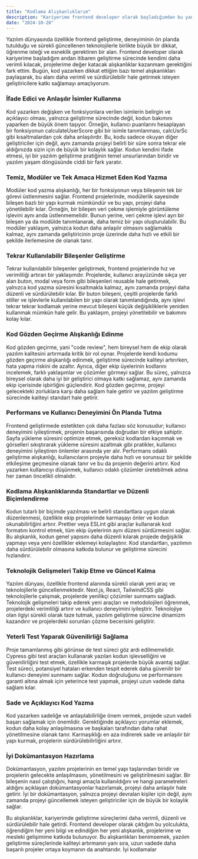 ```yaml
---
title: "Kodlama Alışkanlıklarım"
description: "Kariyerime frontend developer olarak başladığımdan bu yana, kod yazma sürecinde edindiğim bazı alışkanlıklarım"
date: "2024-10-28"
---
```


Yazılım dünyasında özellikle frontend geliştirme, deneyiminin ön planda tutulduğu ve sürekli güncellenen teknolojilerle birlikte büyük bir dikkat, öğrenme isteği ve esneklik gerektiren bir alan. Frontend developer olarak kariyerime başladığım andan itibaren geliştirme sürecinde kendimi daha verimli kılacak, projelerime değer katacak alışkanlıklar kazanmam gerektiğini fark ettim. Bugün, kod yazarken dikkat ettiğim bazı temel alışkanlıkları paylaşarak, bu alanı daha verimli ve sürdürülebilir hale getirmek isteyen geliştiricilere katkı sağlamayı amaçlıyorum.

<h3>İfade Edici ve Anlaşılır İsimler Kullanma</h3>
Kod yazarken değişken ve fonksiyonlara verilen isimlerin belirgin ve açıklayıcı olması, yalnızca geliştirme sürecinde değil, kodun bakımını yaparken de büyük önem taşıyor. Örneğin, kullanıcı puanlarını hesaplayan bir fonksiyonun calculateUserScore gibi bir isimle tanımlanması, calcUsrSc gibi kısaltmalardan çok daha anlaşılırdır. Bu, kodu sadece okuyan diğer geliştiriciler için değil, aynı zamanda projeyi belirli bir süre sonra tekrar ele aldığınızda sizin için de büyük bir kolaylık sağlar. Kodun kendini ifade etmesi, iyi bir yazılım geliştirme pratiğinin temel unsurlarından biridir ve yazılım yaşam döngüsünde ciddi bir fark yaratır.

<h3>Temiz, Modüler ve Tek Amaca Hizmet Eden Kod Yazma</h3>
Modüler kod yazma alışkanlığı, her bir fonksiyonun veya bileşenin tek bir görevi üstlenmesini sağlar. Frontend projelerinde, modülerlik sayesinde bileşen bazlı bir yapı kurmak mümkündür ve bu yapı, projeyi daha yönetilebilir kılar. Örneğin, bir bileşen veri çekme işlemiyle görüntüleme işlevini aynı anda üstlenmemelidir. Bunun yerine, veri çekme işlevi ayrı bir bileşen ya da modülde tanımlanarak, daha temiz bir yapı oluşturulabilir. Bu modüler yaklaşım, yalnızca kodun daha anlaşılır olmasını sağlamakla kalmaz, aynı zamanda geliştiricinin proje üzerinde daha hızlı ve etkili bir şekilde ilerlemesine de olanak tanır.

<h3>Tekrar Kullanılabilir Bileşenler Geliştirme</h3>
Tekrar kullanılabilir bileşenler geliştirmek, frontend projelerinde hız ve verimliliği artıran bir yaklaşımdır. Projelerde, kullanıcı arayüzünde sıkça yer alan buton, modal veya form gibi bileşenleri reusable hale getirmek, yalnızca kod yazma süresini kısaltmakla kalmaz, aynı zamanda projeyi daha düzenli ve sürdürülebilir kılar. Bir buton bileşeni, çeşitli projelerde farklı stiller ve işlevlerle kullanılabilen bir yapı olarak tanımlandığında, aynı işlevi tekrar tekrar kodlamak yerine mevcut bileşeni küçük değişikliklerle yeniden kullanmak mümkün hale gelir. Bu yaklaşım, projeyi yönetilebilir ve bakımını kolay kılar.

<h3>Kod Gözden Geçirme Alışkanlığı Edinme</h3>
Kod gözden geçirme, yani "code review", hem bireysel hem de ekip olarak yazılım kalitesini artırmada kritik bir rol oynar. Projelerde kendi kodumu gözden geçirme alışkanlığı edinmek, geliştirme sürecinde kaliteyi artırırken, hata yapma riskini de azaltır. Ayrıca, diğer ekip üyelerinin kodlarını incelemek, farklı yaklaşımlar ve çözümler görmeyi sağlar. Bu süreç, yalnızca bireysel olarak daha iyi bir geliştirici olmaya katkı sağlamaz, aynı zamanda ekip içerisinde işbirliğini güçlendirir. Kod gözden geçirme, projeyi gelecekteki zorluklara karşı daha sağlam hale getirir ve yazılım geliştirme sürecinde kaliteyi standart hale getirir.

<h3>Performans ve Kullanıcı Deneyimini Ön Planda Tutma</h3>
Frontend geliştirmede estetikten çok daha fazlası söz konusudur; kullanıcı deneyimini iyileştirmek, projenin başarısında doğrudan bir etkiye sahiptir. Sayfa yükleme süresini optimize etmek, gereksiz kodlardan kaçınmak ve görselleri sıkıştırarak yükleme süresini azaltmak gibi pratikler, kullanıcı deneyimini iyileştiren önlemler arasında yer alır. Performans odaklı geliştirme alışkanlığı, kullanıcıların projeyle daha hızlı ve sorunsuz bir şekilde etkileşime geçmesine olanak tanır ve bu da projenin değerini artırır. Kod yazarken kullanıcıyı düşünmek, kullanıcı odaklı çözümler üretebilmek adına her zaman öncelikli olmalıdır.

<h3>Kodlama Alışkanlıklarında Standartlar ve Düzenli Biçimlendirme</h3>
Kodun tutarlı bir biçimde yazılması ve belirli standartlara uygun olarak düzenlenmesi, özellikle ekip projelerinde karmaşayı önler ve kodun okunabilirliğini artırır. Prettier veya ESLint gibi araçlar kullanarak kod formatını kontrol etmek, tüm ekip üyelerinin aynı düzeni sürdürmesini sağlar. Bu alışkanlık, kodun genel yapısını daha düzenli kılarak projede değişiklik yapmayı veya yeni özellikler eklemeyi kolaylaştırır. Kod standartları, yazılımın daha sürdürülebilir olmasına katkıda bulunur ve geliştirme sürecini hızlandırır.

<h3>Teknolojik Gelişmeleri Takip Etme ve Güncel Kalma</h3>
Yazılım dünyası, özellikle frontend alanında sürekli olarak yeni araç ve teknolojilerle güncellenmektedir. Next.js, React, TailwindCSS gibi teknolojilerle çalışmak, projelerde yenilikçi çözümler sunmamı sağladı. Teknolojik gelişmeleri takip ederek yeni araçları ve metodolojileri öğrenmek, projelerdeki verimliliği artırır ve kullanıcı deneyimini iyileştirir. Teknolojiye olan ilgiyi sürekli olarak taze tutmak, yazılım geliştirme sürecine dinamizm kazandırır ve projelerdeki sorunları çözme becerisini geliştirir.

<h3>Yeterli Test Yaparak Güvenilirliği Sağlama</h3>
Proje tamamlanmış gibi görünse de test süreci göz ardı edilmemelidir. Cypress gibi test araçları kullanarak yazılan kodun işlevselliğini ve güvenilirliğini test etmek, özellikle karmaşık projelerde büyük avantaj sağlar. Test süreci, potansiyel hataları erkenden tespit ederek daha güvenilir bir kullanıcı deneyimi sunmamı sağlar. Kodun doğruluğunu ve performansını garanti altına almak için yeterince test yapmak, projeyi uzun vadede daha sağlam kılar.

<h3>Sade ve Açıklayıcı Kod Yazma</h3>
Kod yazarken sadeliğe ve anlaşılabilirliğe önem vermek, projede uzun vadeli başarı sağlamak için önemlidir. Gerektiğinde açıklayıcı yorumlar eklemek, kodun daha kolay anlaşılmasına ve başkaları tarafından daha rahat yönetilmesine olanak tanır. Karmaşıklığı en aza indirerek sade ve anlaşılır bir yapı kurmak, projelerin sürdürülebilirliğini artırır.

<h3>İyi Dokümantasyon Hazırlama</h3>
Dokümantasyon, yazılım projelerinin en temel yapı taşlarından biridir ve projelerin gelecekte anlaşılmasını, yönetilmesini ve geliştirilmesini sağlar. Bir bileşenin nasıl çalıştığını, hangi amaçla kullanıldığını ve hangi parametreleri aldığını açıklayan dokümantasyonlar hazırlamak, projeyi daha anlaşılır hale getirir. İyi bir dokümantasyon, yalnızca projeyi devralan kişiler için değil, aynı zamanda projeyi güncellemek isteyen geliştiriciler için de büyük bir kolaylık sağlar.

Bu alışkanlıklar, kariyerimde geliştirme süreçlerimi daha verimli, düzenli ve sürdürülebilir hale getirdi. Frontend developer olarak çıktığım bu yolculukta, öğrendiğim her yeni bilgi ve edindiğim her yeni alışkanlık, projelerime ve mesleki gelişimime katkıda bulunuyor. Bu alışkanlıkları benimsemek, yazılım geliştirme süreçlerinde kaliteyi artırmanın yanı sıra, uzun vadede daha başarılı projeler ortaya koymanın da anahtarıdır. İyi kodlamalar